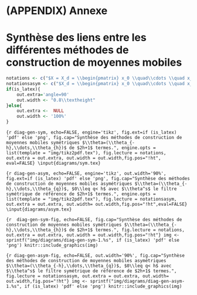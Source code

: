 # (APPENDIX) Annexe {-} 

\newpage
# Synthèse des liens entre les différentes méthodes de construction de moyennes mobiles {#an-diag}

```r
notations <- c("$X = X_d = \\begin{pmatrix} x_0 \\quad\\cdots \\quad x_d \\end{pmatrix}$ avec $x_i'=\\begin{pmatrix} (-h)^i \\quad \\cdots \\quad (h)^i\\end{pmatrix}$.")
notationsasym <- c("$X_d = \\begin{pmatrix} x_0 \\quad\\cdots \\quad x_d \\end{pmatrix}$ avec $x_i'=\\begin{pmatrix} (-h)^i \\quad \\cdots \\quad (q)^i\\end{pmatrix}$ et $X=X_d$ avec $q=h$.")
if(is_latex){
    out.extra='angle=90'
    out.width <- "0.8\\textheight"
}else{
    out.extra <-  NULL
    out.width <- '100%'
}

```


<!-- Diagrammes générés une seule fois pour la création des fichiers -->
```{r diag-gen-sym, echo=FALSE, engine='tikz', fig.ext=if (is_latex) 'pdf' else 'png', fig.cap="Synthèse des méthodes de construction de moyennes mobiles symétriques $\\theta=(\\theta_{-h},\\dots,\\theta_{h})$ de $2h+1$ termes.", engine.opts = list(template = "img/tikz2pdf.tex"), fig.lecture = notations, out.extra = out.extra, out.width = out.width,fig.pos="!ht", eval=FALSE}
\input{diagrams/sym.tex}
```

```{r diag-gen-asym, echo=FALSE, engine='tikz', out.width='90%', fig.ext=if (is_latex) 'pdf' else 'png', fig.cap="Synthèse des méthodes de construction de moyennes mobiles asymétriques $\\theta=(\\theta_{-h},\\dots,\\theta_{q})$, $0\\leq q< h$ avec $\\theta^s$ le filtre symétrique de référence de $2h+1$ termes.", engine.opts = list(template = "img/tikz2pdf.tex"), fig.lecture = notationsasym, out.extra = out.extra, out.width= out.width,fig.pos="!ht",eval=FALSE}
\input{diagrams/asym.tex}
```


```{r  diag-gen-sym-fig, echo=FALSE, fig.cap="Synthèse des méthodes de construction de moyennes mobiles symétriques $\\theta=(\\theta_{-h},\\dots,\\theta_{h})$ de $2h+1$ termes.", fig.lecture = notations, out.extra = out.extra, out.width = out.width,fig.pos="!ht"}
img <- sprintf("img/diagrams/diag-gen-sym-1.%s", if (is_latex) 'pdf' else 'png')
knitr::include_graphics(img)
```




```{r diag-gen-asym-fig, echo=FALSE, out.width='90%', fig.cap="Synthèse des méthodes de construction de moyennes mobiles asymétriques $\\theta=(\\theta_{-h},\\dots,\\theta_{q})$, $0\\leq q< h$ avec $\\theta^s$ le filtre symétrique de référence de $2h+1$ termes.", fig.lecture = notationsasym, out.extra = out.extra, out.width= out.width,fig.pos="!ht"}
img <- sprintf("img/diagrams/diag-gen-asym-1.%s", if (is_latex) 'pdf' else 'png')
knitr::include_graphics(img)
```
